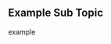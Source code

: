 ## Example Sub Topic {#example-sub-topic}

example
\begin{equation}
  E=mC^2
  (\#eq:example-1-equation)
\end{equation}
